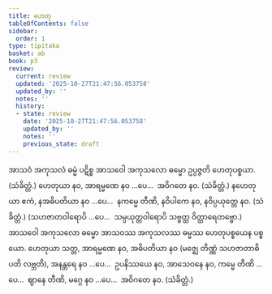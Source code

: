 ```yaml
---
title: ဟေတု
tableOfContents: false
sidebar:
  order: 1
type: tipitaka
basket: ab
book: p3
review:
  current: review
  updated: '2025-10-27T21:47:56.053758'
  updated_by: ''
  notes: ''
  history:
  - state: review
    date: '2025-10-27T21:47:56.053758'
    updated_by: ''
    notes: ''
    previous_state: draft
---
```



<ReviewStatus review={frontmatter.review} showDetails={true} />

<HypothesisAnnotation frontmatter={frontmatter} />

<DynamicBreadcrumb />

<Division number="3" book="p3" e="ch" v="39" p="359">

<Paragraph number="1594" book="p3">
အာသဝံ အကုသလံ ဓမ္မံ ပဋိစ္စ အာသဝေါ အကုသလော ဓမ္မော ဥပ္ပဇ္ဇတိ ဟေတုပစ္စယာ. (သံခိတ္တံ.)
</Paragraph>

</Division>
<Division number="4" book="p3" e="ch" v="39" p="359">

<Paragraph number="1595" book="p3">
ဟေတုယာ နဝ, အာရမ္မဏေ နဝ …ပေ…  အဝိဂတေ နဝ. (သံခိတ္တံ.)
</Paragraph>

<Paragraph number="1596" book="p3">
နဟေတုယာ ဧကံ, နအဓိပတိယာ နဝ …ပေ…  နကမ္မေ တီဏိ, နဝိပါကေ နဝ, နဝိပ္ပယုတ္တေ နဝ. (သံခိတ္တံ.)
</Paragraph>

<Paragraph number="1597" book="p3">
(သဟဇာတဝါရောပိ …ပေ…  သမ္ပယုတ္တဝါရောပိ သဗ္ဗတ္ထ ဝိတ္ထာရေတဗ္ဗော.)
</Paragraph>

</Division>
<Division number="5" book="p3" e="ch" v="39" p="359">

<Paragraph number="1598" book="p3">
အာသဝေါ အကုသလော ဓမ္မော အာသဝဿ အကုသလဿ ဓမ္မဿ ဟေတုပစ္စယေန ပစ္စယော.
</Paragraph>

</Division>
<Division number="6" book="p3" e="ch" v="39" p="359">

<Paragraph number="1599" book="p3">
ဟေတုယာ သတ္တ, အာရမ္မဏေ နဝ, အဓိပတိယာ နဝ (မဇ္ဈေ တိဏ္ဏံ သဟဇာတာဓိပတိ လဗ္ဘတိ), အနန္တရေ နဝ …ပေ…  ဥပနိဿယေ နဝ, အာသေဝနေ နဝ, ကမ္မေ တီဏိ …ပေ…  ဈာနေ တီဏိ, မဂ္ဂေ နဝ …ပေ…  အဝိဂတေ နဝ. (သံခိတ္တံ.)
</Paragraph>
</Division>